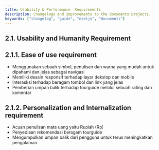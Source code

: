 ```yaml
---
title: Usability & Performance  Requirements
description: Changelogs and improvements to the Documents projects.
keywords: ["changelog", "guide", "nextjs", "documents"]
---
```


## 2.1.	Usability and Humanity Requirement

## 2.1.1. Ease of use requirement
- Menggunakan sebuah simbol, penulisan dan warna yang mudah untuk dipahami dan jelas sebagai navigasi
- Memiliki desain responsif terhadap layar dekstop dan mobile
- Interasksi terhadap beragam tombol dan link yang jelas
- Pemberian umpan balik terhadap tourguide melalui sebuah rating dan komentar

## 2.1.2. Personalization and Internalization requirement
- Acuan penulisan mata uang yaitu Rupiah (Rp)
- Penyediaan rekomendasi beragam tourguide 
- Mengumpulkan umpan balik dari pengguna untuk terus meningkatkan pengalaman 